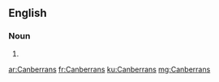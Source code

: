 ==English==

===Noun===
{{head|en|plural}}

# {{plural of|Canberran|lang=en|nocat=1}}

[[ar:Canberrans]]
[[fr:Canberrans]]
[[ku:Canberrans]]
[[mg:Canberrans]]